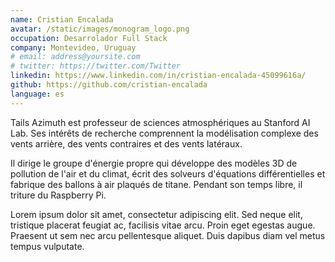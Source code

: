 ```yaml
---
name: Cristian Encalada
avatar: /static/images/monogram_logo.png
occupation: Desarrolador Full Stack
company: Montevideo, Uruguay
# email: address@yoursite.com
# twitter: https://twitter.com/Twitter
linkedin: https://www.linkedin.com/in/cristian-encalada-45099616a/
github: https://github.com/cristian-encalada
language: es
---
```


Tails Azimuth est professeur de sciences atmosphériques au Stanford AI Lab. Ses intérêts de recherche comprennent la modélisation complexe des vents arrière, des vents contraires et des vents latéraux.

Il dirige le groupe d'énergie propre qui développe des modèles 3D de pollution de l'air et du climat, écrit des solveurs d'équations différentielles et fabrique des ballons à air plaqués de titane. Pendant son temps libre, il triture du Raspberry Pi.

Lorem ipsum dolor sit amet, consectetur adipiscing elit. Sed neque elit, tristique placerat feugiat ac, facilisis vitae arcu. Proin eget egestas augue. Praesent ut sem nec arcu pellentesque aliquet. Duis dapibus diam vel metus tempus vulputate.